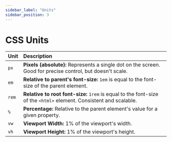 ```yaml
---
sidebar_label: "Units"
sidebar_position: 3
---
```


# CSS Units

| Unit | Description |
| :--- | :--- |
| `px` | **Pixels (absolute):** Represents a single dot on the screen. Good for precise control, but doesn't scale. |
| `em` | **Relative to parent's font-size:** `1em` is equal to the font-size of the parent element. |
| `rem`| **Relative to root font-size:** `1rem` is equal to the font-size of the `<html>` element. Consistent and scalable. |
| `%`  | **Percentage:** Relative to the parent element's value for a given property. |
| `vw` | **Viewport Width:** 1% of the viewport's width. |
| `vh` | **Viewport Height:** 1% of the viewport's height. |
